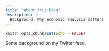 ```yaml
---
title: "About this blog"
description: |
  Background: Why economic analysis matters
---
```


```r
knitr::opts_chunk$set(echo = FALSE)
```
Some background on my Twitter feed.